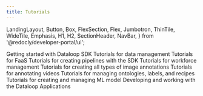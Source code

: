 ```yaml
---
title: Tutorials
---
```


  LandingLayout,
  Button,
  Box,
  FlexSection,
  Flex,
  Jumbotron,
  ThinTile,
  WideTile,
  Emphasis,
  H1,
  H2,
  SectionHeader,
  NavBar,
} from '@redocly/developer-portal/ui';



<Box my={25}>
  <FlexSection justifyContent="space-around" flexWrap="wrap">
    <WideTile header="Getting Started With Dataloop SDK" to="getting_started.md" icon={launchFastIcon}>
          Getting started with Dataloop SDK
    </WideTile>
    <WideTile header="Data Management Tutorial" to="data_management.md" icon={launchFastIcon}>
          Tutorials for data management
    </WideTile>
    <WideTile header="FaaS Tutorial" to="faas.md" icon={icon3}>
          Tutorials for FaaS
    </WideTile>
    <WideTile header="Pipelines" to="pipelines.md" icon={launchFastIcon}>
          Tutorials for creating pipelines with the SDK
    </WideTile>
    <WideTile header="Task Workflows" to="task_workflows.md" icon={launchFastIcon}>
          Tutorials for workforce management
    </WideTile>
    <WideTile header="Image Annotations" to="annotations_image.md" icon={icon3}>
          Tutorials for creating all types of image annotations
    </WideTile>
    <WideTile header="Video Annotations" to="annotations_video.md" icon={launchFastIcon}>
          Tutorials for annotating videos
    </WideTile>
    <WideTile header="Recipe and Ontology" to="recipe_and_ontology.md" icon={icon1}>
          Tutorials for managing ontologies, labels, and recipes
    </WideTile>
    <WideTile header="Model Management" to="model_management.md" icon={icon3}>
          Tutorials for creating and managing ML model
    </WideTile>
    <WideTile header="Applications" to="applications.md" icon={icon1}>
          Developing and working with the Dataloop Applications
    </WideTile>
  </FlexSection>
</Box>

